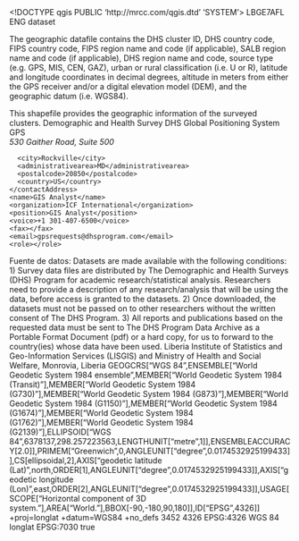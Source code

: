 <!DOCTYPE qgis PUBLIC 'http://mrcc.com/qgis.dtd' 'SYSTEM'>
<qgis version="3.28.11-Firenze">
  <identifier>LBGE7AFL</identifier>
  <parentidentifier></parentidentifier>
  <language>ENG</language>
  <type>dataset</type>
  <title>Liberia 2019 DHS</title>
  <abstract>The geographic datafile contains the DHS cluster ID, DHS country code, FIPS country code, FIPS region name and code (if applicable), SALB region name and code (if applicable), DHS region name and code, source type (e.g. GPS, MIS, CEN, GAZ), urban or rural classification (i.e. U or R), latitude and longitude coordinates in decimal degrees, altitude in meters from either the GPS receiver and/or a digital elevation model (DEM), and the geographic datum (i.e. WGS84).

This shapefile provides the geographic information of the surveyed clusters.</abstract>
  <keywords vocabulary="Buscar claves">
    <keyword>Demographic and Health Survey</keyword>
    <keyword>DHS</keyword>
    <keyword>Global Positioning System</keyword>
    <keyword>GPS</keyword>
  </keywords>
  <contact>
    <contactAddress>
      <type></type>
      <address>530 Gaither Road, Suite 500</address>
      <city>Rockville</city>
      <administrativearea>MD</administrativearea>
      <postalcode>20850</postalcode>
      <country>US</country>
    </contactAddress>
    <name>GIS Analyst</name>
    <organization>ICF International</organization>
    <position>GIS Analyst</position>
    <voice>+1 301-407-6500</voice>
    <fax></fax>
    <email>gpsrequests@dhsprogram.com</email>
    <role></role>
  </contact>
  <links/>
  <history>Fuente de datos: </history>
  <fees></fees>
  <constraints type="Limitaciones de uso">Datasets are made available with the following conditions: 1) Survey data files are distributed by The Demographic and Health Surveys (DHS) Program for academic research/statistical analysis. Researchers need to provide a description of any research/analysis that will be using the data, before access is granted to the datasets. 2) Once downloaded, the datasets must not be passed on to other researchers without the written consent of The DHS Program. 3) All reports and publications based on the requested data must be sent to The DHS Program Data Archive as a Portable Format Document (pdf) or a hard copy, for us to forward to the country(ies) whose data have been used.</constraints>
  <rights>Liberia Institute of Statistics and Geo-Information Services (LISGIS) and Ministry of Health and Social Welfare, Monrovia, Liberia</rights>
  <encoding></encoding>
  <crs>
    <spatialrefsys nativeFormat="Wkt">
      <wkt>GEOGCRS["WGS 84",ENSEMBLE["World Geodetic System 1984 ensemble",MEMBER["World Geodetic System 1984 (Transit)"],MEMBER["World Geodetic System 1984 (G730)"],MEMBER["World Geodetic System 1984 (G873)"],MEMBER["World Geodetic System 1984 (G1150)"],MEMBER["World Geodetic System 1984 (G1674)"],MEMBER["World Geodetic System 1984 (G1762)"],MEMBER["World Geodetic System 1984 (G2139)"],ELLIPSOID["WGS 84",6378137,298.257223563,LENGTHUNIT["metre",1]],ENSEMBLEACCURACY[2.0]],PRIMEM["Greenwich",0,ANGLEUNIT["degree",0.0174532925199433]],CS[ellipsoidal,2],AXIS["geodetic latitude (Lat)",north,ORDER[1],ANGLEUNIT["degree",0.0174532925199433]],AXIS["geodetic longitude (Lon)",east,ORDER[2],ANGLEUNIT["degree",0.0174532925199433]],USAGE[SCOPE["Horizontal component of 3D system."],AREA["World."],BBOX[-90,-180,90,180]],ID["EPSG",4326]]</wkt>
      <proj4>+proj=longlat +datum=WGS84 +no_defs</proj4>
      <srsid>3452</srsid>
      <srid>4326</srid>
      <authid>EPSG:4326</authid>
      <description>WGS 84</description>
      <projectionacronym>longlat</projectionacronym>
      <ellipsoidacronym>EPSG:7030</ellipsoidacronym>
      <geographicflag>true</geographicflag>
    </spatialrefsys>
  </crs>
  <extent>
    <spatial minx="0" minz="0" miny="0" maxz="0" dimensions="2" crs="EPSG:4326" maxx="0" maxy="0"/>
  </extent>
</qgis>
